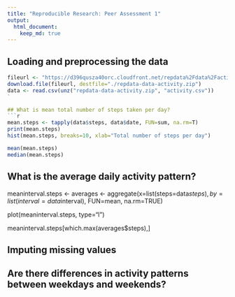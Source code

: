 ```yaml
---
title: "Reproducible Research: Peer Assessment 1"
output: 
  html_document:
    keep_md: true
---
```



## Loading and preprocessing the data
```r
fileurl <- "https://d396qusza40orc.cloudfront.net/repdata%2Fdata%2Factivity.zip"
download.file(fileurl, destfile="./repdata-data-activity.zip")
data <- read.csv(unz("repdata-data-activity.zip", "activity.csv"))
`

## What is mean total number of steps taken per day?
```r
mean.steps <- tapply(data$steps, data$date, FUN=sum, na.rm=T)
print(mean.steps)
hist(mean.steps, breaks=10, xlab="Total number of steps per day")

mean(mean.steps)
median(mean.steps)

```

## What is the average daily activity pattern?
meaninterval.steps <- averages <- aggregate(x=list(steps=data$steps), by=list(interval=data$interval), FUN=mean, na.rm=TRUE)

plot(meaninterval.steps, type="l")

meaninterval.steps[which.max(averages$steps),]

## Imputing missing values



## Are there differences in activity patterns between weekdays and weekends?
